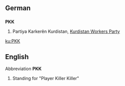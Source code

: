 {{wikipedia|lang=en}}
==German==
==={{initialism}}===
'''PKK'''

# Partiya Karkerên Kurdistan, [[Kurdistan Workers Party]]

[[ku:PKK]]

==English==
Abbreviation
'''PKK'''
# Standing for "Player Killer Killer"